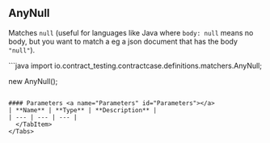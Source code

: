 
## AnyNull

Matches `null` (useful for languages like Java where `body: null` means no body, but you want to match a eg a json document that has the body `"null"`).

<Tabs groupId="language">
  <TabItem value="java" label="Java">
```java
import io.contract_testing.contractcase.definitions.matchers.AnyNull;

new AnyNull();
```

#### Parameters <a name="Parameters" id="Parameters"></a>
| **Name** | **Type** | **Description** |
| --- | --- | --- |
  </TabItem>
</Tabs>
